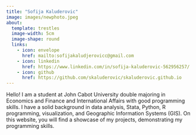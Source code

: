 ```yaml
---
title: "Sofija Kaluderovic"
image: images/newphoto.jpeg
about:
  template: trestles
  image-width: 5cm
  image-shape: round
  links:
    - icon: envelope
      href: mailto:sofijakaludjerovicc@gmail.com
    - icon: linkedin
      href: https://www.linkedin.com/in/sofija-kaluderovic-562956257/
    - icon: github
      href: https://github.com/skaluderovic/skaluderovic.github.io
---
```



Hello! I am a student at John Cabot University double majoring in Economics and Finance and International Affairs with good programming skills. I have a solid background in data analysis, Stata, Python, R programming, visualization, and Geographic Information Systems (GIS). On this website, you will find a showcase of my projects, demonstrating my programming skills.
